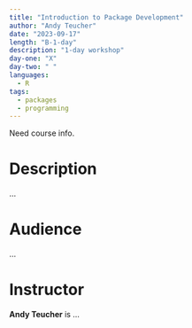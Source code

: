 ```yaml
---
title: "Introduction to Package Development"
author: "Andy Teucher"
date: "2023-09-17"
length: "B-1-day"
description: "1-day workshop"
day-one: "X"
day-two: " "
languages:
  - R
tags:
  - packages
  - programming
---
```


::: callout-note
Need course info.
:::

# Description

...

# Audience

...

# Instructor

**Andy Teucher** is ...

